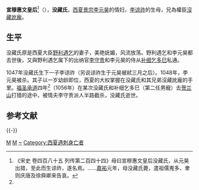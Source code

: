 '''宣穆惠文皇后'''<ref name="a1">《宋史 卷四百八十五 列传第二百四十四》母曰宣穆惠文皇后没藏氏，从元昊出猎，至此而生谅祚，遂名焉。......[[嘉祐|嘉祐]]元年，母没藏氏薨，遣祖儒嵬多、聿则庆唐及徐舜卿来告哀。</ref>（{{bd|11世纪|？|1056年||catIdx=M}}），'''没藏氏'''，[[西夏|西夏]][[李元昊|景宗李元昊]]的情妇，[[李谅祚|李谅祚]]的生母，兄為權臣[[沒藏訛龐|沒藏訛龐]]。

==生平==

没藏氏原是西夏大臣[[野利遇乞|野利遇乞]]的妻子，美艳妩媚，风流放荡。野利遇乞和李元昊都去世後，又與野利遇乞属下的出纳官[[李守贵|李守贵]]和李元昊的侍从[[补细乞多巳|补细乞多巳]]私通。

1047年没藏氏生下一子李谅祚（另说谅祚生于元昊被弒三月之后）。1048年，李元昊被杀。其子以一岁幼龄即位，西夏的大权掌握在没藏氏和其兄弟沒藏訛龐的手里。[[福圣承道|福圣承道]]四年<ref name="a1"/>（1056年）在某次没藏氏和补细乞多巳（第二任男寵）去[[贺兰山|贺兰山]]打猎的途中，被情夫李守贵派人半路截杀，没藏氏逝世。

== 参考文献 ==
{{Reflist}}

{{-}}
{{西夏皇后}}

[[Category:西夏皇太后|M]]
[[Category:西夏追封皇后|M]]
[[Category:没藏姓|~]]
[[Category:西夏遇刺身亡者|Category:西夏遇刺身亡者]]